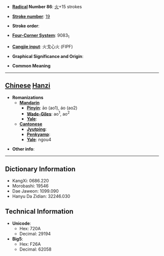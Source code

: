 * '''[[Wiktionary:Chinese radical index| Radical]] Number 86''': [[Wiktionary:Chinese radical index 火|火]]+15 strokes

* '''[[Wiktionary:Chinese total strokes index|Stroke number]]''': [[Wiktionary:Chinese total strokes index 19|19]]

* '''Stroke order''': 

* '''[[Wiktionary:Chinese four corner index|Four-Corner System]]''': 9083<sub>1</sub>

* '''[[Wiktionary:Chinese Cangjie index|Cangjie input]]''': 火戈心火 (FIPF)

* '''Graphical Significance and Origin''': 

* '''Common Meaning'''

----

== [[Chinese]] [[Hanzi]] ==

* '''Romanizations'''
** '''[[Mandarin]]'''
*** '''[[Pinyin]]''': āo (ao1), áo (ao2)
*** '''[[Wade-Giles]]''': ao<sup>1</sup>, ao<sup>2</sup>
*** '''[[Yale]]''': 
** '''[[Cantonese]]'''
*** '''[[Jyutping]]''':
*** '''[[Penkyamp]]''': 
*** '''[[Yale]]''': ngou4

* '''Other info''': 

----

== Dictionary Information ==

* KangXi: 0686.220
* Morobashi: 19546
* Dae Jaweon: 1099.090
* Hanyu Da Zidian: 32246.030

== Technical Information ==

* '''Unicode''':
** Hex: 720A
** Decimal: 29194
* '''Big5''':
** Hex: F26A
** Decimal: 62058